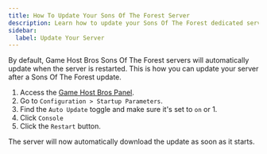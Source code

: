 ```yaml
---
title: How To Update Your Sons Of The Forest Server
description: Learn how to update your Sons Of The Forest dedicated server.
sidebar:
  label: Update Your Server
---
```


By default, Game Host Bros Sons Of The Forest servers will automatically update when the server is restarted. This is how you can update your server after a Sons Of The Forest update. 

1. Access the [Game Host Bros Panel](https://panel.gamehostbros.com/).
2. Go to `Configuration > Startup Parameters`.
3. Find the `Auto Update` toggle and make sure it's set to `on` or 1.
4. Click `Console`
5. Click the `Restart` button. 

The server will now automatically download the update as soon as it starts.
